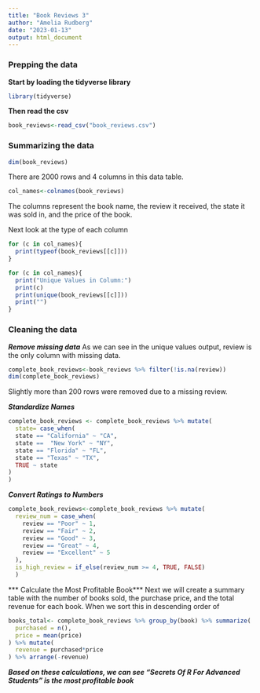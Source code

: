 ```yaml
---
title: "Book Reviews 3"
author: "Amelia Rudberg"
date: "2023-01-13"
output: html_document
---
```


### Prepping the data  
**Start by loading the tidyverse library**
```r
library(tidyverse)
```

**Then read the csv**
```r
book_reviews<-read_csv("book_reviews.csv")
```

### Summarizing the data 

```r
dim(book_reviews)
```

There are 2000 rows and 4 columns in this data table. 
```r
col_names<-colnames(book_reviews)
```
The columns represent the book name, the review it received, the state it was sold in, and the price of the book.   
  
Next look at the type of each column 
```r
for (c in col_names){
  print(typeof(book_reviews[[c]]))
}
```
```r
for (c in col_names){
  print("Unique Values in Column:")
  print(c)
  print(unique(book_reviews[[c]]))
  print("")
}
```

### Cleaning the data   
***Remove missing data***
As we can see in the unique values output, review is the only column with missing data. 

```r
complete_book_reviews<-book_reviews %>% filter(!is.na(review))
dim(complete_book_reviews)
```
Slightly more than 200 rows were removed due to a missing review. 

***Standardize Names***
```r
complete_book_reviews <- complete_book_reviews %>% mutate(
  state= case_when(
  state == "California" ~ "CA", 
  state ==  "New York" ~ "NY", 
  state == "Florida" ~ "FL", 
  state == "Texas" ~ "TX",
  TRUE ~ state
)
)
```

***Convert Ratings to Numbers***  
```r
complete_book_reviews<-complete_book_reviews %>% mutate(
  review_num = case_when(
    review == "Poor" ~ 1, 
    review == "Fair" ~ 2, 
    review == "Good" ~ 3, 
    review == "Great" ~ 4, 
    review == "Excellent" ~ 5
  ),
  is_high_review = if_else(review_num >= 4, TRUE, FALSE)
  )
```

*** Calculate the Most Profitable Book***
Next we will create a summary table with the number of books sold, the purchase price, and the total revenue for each book. When we sort this in descending order of 
```r
books_total<- complete_book_reviews %>% group_by(book) %>% summarize(
  purchased = n(),
  price = mean(price)
) %>% mutate(
  revenue = purchased*price
) %>% arrange(-revenue)
```

***Based on these calculations, we can see "Secrets Of R For Advanced Students" is the most profitable book***
